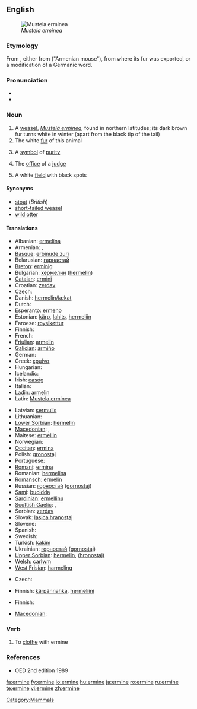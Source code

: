 ==English==
[[File:Veasel.jpg|thumb|right|''Mustela erminea'']]

===Etymology===
From {{etyl|fro}} {{term|hermine|lang=fro}}, either from {{ML.}} {{term|mus|mūs|lang=la}} {{term|Armenius|lang=la}} ("Armenian mouse"), from where its fur was exported, or a modification of a Germanic word.

===Pronunciation===
* {{IPA|/'ɜːmɪn/}}
* {{rhymes|ɜː(r)mɪn}}

===Noun===
{{wikipedia}}
{{en-noun}}

# A [[weasel]], ''[[Mustela erminea]]'', found in northern latitudes; its dark brown fur turns white in winter (apart from the black tip of the tail)
# The white [[fur]] of this animal
# {{poetic}} A [[symbol]] of [[purity]]
# {{figuratively}} The [[office]] of a [[judge]]
# {{heraldry}} A white [[field]] with black spots

====Synonyms====
* [[stoat]] (''British'')
* [[short-tailed weasel]]
* [[wild otter]]

====Translations====
{{trans-top|Mustela erminea}}
* Albanian: [[ermelina]]
* Armenian: {{t-|hy|կնգում|tr=kngum|sc=Armn|xs=Armenian}}, {{t-|hy|սպիտակ աքիս|tr=spitak ak’is|sc=Armn|xs=Armenian}}
* [[Basque]]: [[erbinude zuri]]
* Belarusian: [[гарнастай]]
* [[Breton]]: [[erminig]]
* Bulgarian: [[хермелин]] ([[hermelin]])
* [[Catalan]]: [[ermini]]
* Croatian: [[zerdav]]
* Czech: {{t-|cs|hranostaj|m}}
* Danish: [[hermelin/lækat]]
* Dutch: {{t+|nl|hermelijn|m}}
* Esperanto: [[ermeno]]
* Estonian: [[kärp]], [[lahits]], [[hermeliin]]
* Faroese: [[roysikøttur]]
* Finnish: {{t+|fi|kärppä}}
* French: {{t+|fr|hermine|f}}
* [[Friulian]]: [[armelin]]
* [[Galician]]: [[armiño]]
* German: {{t+|de|Hermelin|n}}
* Greek: [[ερμίνα]] '' ''
* Hungarian: {{t-|hu|hermelin}}
* Icelandic: {{t+|is|hreysiköttur}}
* Irish: [[easóg]]
* Italian: {{t+|it|ermellino|m}}
* [[Ladin]]: [[armelin]]
* Latin: [[Mustela erminea]] '' ''
{{trans-mid}}
* Latvian: [[sermulis]]
* Lithuanian: {{t-|lt|šermuonėlis|xs=Lithuanian}}
* [[Lower Sorbian]]: [[hermelin]]
* [[Macedonian]]: {{t|mk|хермелин|m|tr=hermelín|sc=Cyrl|xs=Macedonian}}, {{t|mk|ермелин|m|tr=ermelín|sc=Cyrl|xs=Macedonian}}
* Maltese: [[ermellin]]
* Norwegian: {{t+|no|røyskatt}}
* [[Occitan]]: [[ermina]]
* Polish: [[gronostaj]] '' ''
* Portuguese: {{t-|pt|arminho|m}}
* [[Romani]]: [[ermina]] {{f}}
* Romanian: [[hermelina]]
* [[Romansch]]: [[ermelin]]
* Russian: [[горностай]] ([[gornostaj]]) '' ''
* [[Sami]]: [[buoidda]]
* [[Sardinian]]: [[ermellinu]]
* [[Scottish Gaelic]]: {{t-|gd|neas|f|xs=Scottish Gaelic}}, {{t-|gd|neas mhòr|f|xs=Scottish Gaelic}}
* Serbian: [[zerdav]] {{m}}
* Slovak: [[lasica hranostaj]]
* Slovene: {{t+|sl|hermelin}}
* Spanish: {{t+|es|armiño|m}}
* Swedish: {{t-|sv|hermelin}}
* Turkish: [[kakim]]
* Ukrainian: [[горностай]] ([[gornostaj]])
* [[Upper Sorbian]]: [[hermelin]], [[(hronostaj)]]
* Welsh: [[carlwm]]
* [[West Frisian]]: [[harmeling]]
{{trans-bottom}}

{{trans-top|the white fur of this animal}}
* Czech: {{t-|cs|hranostaj|m}}
{{trans-mid}}
* Finnish: [[kärpännahka]], [[hermeliini]]
{{trans-bottom}}

{{trans-top|a symbol of purity}}
{{trans-mid}}
{{trans-bottom}}

{{trans-top|the office of a judge}}
{{trans-mid}}
{{trans-bottom}}

{{trans-top|(heraldry) a white field with black spots}}
* Finnish: {{t-|fi|kärpännahka}}
{{trans-mid}}
* [[Macedonian]]: {{t|mk|хермелин|m|tr=hermelín|sc=Cyrl|xs=Macedonian}}
{{trans-bottom}}

===Verb===
{{en-verb|ermin|es}}

# To [[clothe]] with ermine

===References===
* OED 2nd edition 1989

[[Category:Mammals]]

[[fa:ermine]]
[[fy:ermine]]
[[io:ermine]]
[[hu:ermine]]
[[ja:ermine]]
[[ro:ermine]]
[[ru:ermine]]
[[te:ermine]]
[[vi:ermine]]
[[zh:ermine]]